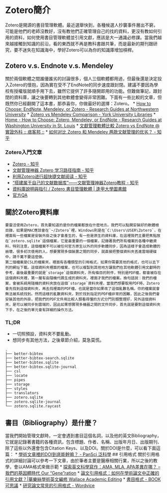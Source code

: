 # Zotero簡介
Zotero是開源的書目管理軟體。最近選舉快到，各種候選人抄襲事件層出不窮，可能是他們的老師沒教好，沒有教他們正確管理自己的找的資料，更沒有教如何引用的資料，如何使用書目管理軟體並引用文獻，應該是大一通識必修課。當我們越來越接觸到知識的前沿，看的東西就不再是教科書跟共筆，而是最新的期刊跟研究，要不迷失在知識海中，學好Zotero可以為你的知識庫增加槓桿。

## Zotero v.s. Endnote v.s. Mendeley
關於兩個軟體之間誰優誰劣的討論很多，個人三個軟體都用過，但最後還是決定投入Zotero的懷抱，因為實在受不了EndNote的同步速度跟封閉。建議不要因為學校有授權版就順手用下去，雖然它提供了許多隨開即用的功能。但難做筆記，跟封閉的資料庫，讓之後要轉到其他軟體會變得非常困難。下面有一些比較的文章，但既然你已經翻開了這本書，那恭喜你，你做最好的選擇：Zotero。
* [How to Choose: EndNote, Mendeley, or Zotero - Research Guides at Northwestern University](https://libguides.northwestern.edu/howtochoose)
* [Zotero vs Mendeley Comparison - York University Libraries](https://www.library.yorku.ca/web/research-learn/citing-your-work-academic-integrity/citations/zotero-vs-mendeley-comparison/)
* [Home - How to Choose: Zotero, Mendeley, or EndNote - Research Guides at Washington University in St. Louis](https://libguides.wustl.edu/choose)
* [文獻管理軟體比較 Zotero vs EndNote @ 實證外科 :: 痞客邦 ::](https://psdrliu.pixnet.net/blog/post/44215206)
* [如何对比 Zotero 和 Mendeley 两款文献管理的优劣？ - 知乎](https://www.zhihu.com/question/292241691/answer/1808302457)

### Zotero入門文章
* [Zotero - 知乎](https://www.zhihu.com/topic/19791061/hot)
* [文献管理神器 Zotero 学习路径指南 - 知乎](https://zhuanlan.zhihu.com/p/105648602)
* [利用Zotero进行超快捷文献阅读 - 知乎](https://zhuanlan.zhihu.com/p/517879423)
* [“搭建属于自己的文献数据库”——文献管理神器Zotero教程 - 知乎](https://zhuanlan.zhihu.com/p/483446207)
* [資料庫說明與指引 / Zotero 書目管理軟體 | 逢甲大學圖書館](https://web.lib.fcu.edu.tw/library/eresources/edb_guides/zotero.html)
* [官方QA](https://www.zotero.org/support/kb)

## 關於Zotero資料庫
	要靈活使用Zotero，首先要知道的是你的檔案都放在什麼地方。我們可以點開安裝好的軟體根目錄，如果是MAC應該會在`~/Zotero`裡，Windows則是在`C:\Users\USER\Zotero`，在裡面有一些檔案是安裝外掛之後才會產生的，有一些是原生的資料庫，在這裡我們主要把焦點放在`zotero.sqlite`這個檔案，它是最重要的一個檔案，記錄著我們所有檔案的各種中繼資料，特別注意，這個檔案不可以被任何官方原生以外的同步軟體同步，因為這樣子會造成軟體的崩壞，很多初次使用的人，想要實現多個裝置之間的同步，就直接把整個資料夾丟進雲端硬碟中，請千萬不要這麼做。
	第二個檔案是CSL的檔案夾，裡面有各種類型的引用格式，如果你需要其他的格式，也可以去下列的網址下載。這個資料夾裡面的檔案，也可以複製到其他地方讓我們在其他軟體引用文獻時的參考，最後最重要的就是`storage`這個資料夾，所有條目的附件，特別是PDF檔，都會被存在這個資料夾裡，第一層有由隨機代碼生成的資料夾，裡面才我們的檔案。換句話說：我們的檔案，會被系統用隨機的資料夾放在這個`storage`資料夾裡，當我們想要取用PDF時，Zotero會先找到這個資料夾，再去找裡面的PDF檔，也就是當你如果改了這個亂數名稱，你的檔案就會無法被系統找到。然而這樣的亂數資料夾，對於找到指定的PDF檔非常的困難，因此之後我們會安裝其他的外掛，把我們的PDF文件用比較人類看得懂的方式分門別類整理好，另外這個資料夾，是可以被同步到雲端的，因此如果想實現多機器之間的文件同步，首先就是要對這個資料夾下手，在之後的單元會有詳細的操作方法。

### TL;DR
* 一切照預設，資料夾不要亂動。
* 想同步有其他方法，之後章節介紹，莫急莫慌。

```
.
├── better-bibtex
├── better-bibtex-search.sqlite
├── better-bibtex.sqlite
├── better-bibtex.sqlite-journal
├── csl
├── locate
├── pipes
├── storage
├── styles
├── translators
├── zotero.sqlite
├── zotero.sqlite-journal
└── zotero.sqlite.raycast
```
## 書目（Bibliography）是什麼？
當我們開始管理文獻時，一定會遇到書目這個名詞，以及他的英文Bibliography，它就是記錄著書籍的各種資訊，包含標題、作者、名稱、出版年月日、出版期刊、除了這些以外還會包含Citation Keys、以及DOI。關於DOI是什麼，可以看下面這篇：
* [學術文章裡的DOI到底能幹嘛？ - PanSci 泛科學](https://pansci.asia/archives/69322)
## 引用格式
關於引用格式的詳細討論可以參考一下文章，由於筆者主要是醫療相關行業，所以之後的教學，會以AMA格式來做示範
* [探索英文科學寫作：AMA, MLA, APA差異在哪？ – 我們的基因體時代 Our "Gene"ration](https://weitinglin.com/2019/04/03/%E6%8E%A2%E7%B4%A2%E7%A7%91%E5%AD%B8%E5%AF%AB%E4%BD%9C%EF%BC%9Aama-mla-apa%E5%B7%AE%E7%95%B0%E5%9C%A8%E5%93%AA%EF%BC%9F/)
* [論文引用格式：如何在學術論文中正確的引用文獻？|華樂絲學術英文編修 Wallace Academic Editing](https://www.editing.tw/blog/%E8%8B%B1%E6%96%87%E8%AB%96%E6%96%87%E5%AF%AB%E4%BD%9C%E6%8A%80%E5%B7%A7/%E5%AD%B8%E8%A1%93%E6%96%87%E7%8D%BB%E5%9B%9E%E9%A1%A7%E5%8F%8A%E5%BC%95%E7%94%A8%E6%96%B9%E6%B3%95/%E8%AB%96%E6%96%87%E5%BC%95%E7%94%A8%E6%A0%BC%E5%BC%8F%EF%BC%9A%E5%A6%82%E4%BD%95%E5%9C%A8%E5%AD%B8%E8%A1%93%E8%AB%96%E6%96%87%E4%B8%AD%E6%AD%A3%E7%A2%BA%E7%9A%84%E5%BC%95%E7%94%A8%E6%96%87%E7%8D%BB%EF%BC%9F)
* [書目格式 - BOOK可思議](http://book.lib.ksu.edu.tw/blog/594/%E6%9B%B8%E7%9B%AE%E6%A0%BC%E5%BC%8F)
* [研究論文常見的引用格式 - Wordvice](https://blog.wordvice.com.tw/%E7%A7%91%E7%A0%94%E8%AB%96%E6%96%87%E5%B8%B8%E8%A6%8B%E7%9A%84%E5%BC%95%E7%94%A8%E6%A0%BC%E5%BC%8F/)
